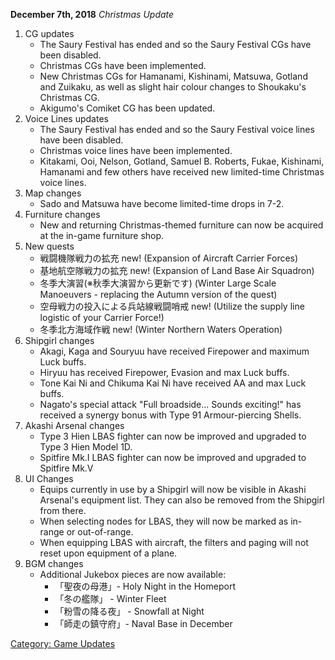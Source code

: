 '''December 7th, 2018''' ''Christmas Update''

# CG updates
#* The Saury Festival has ended and so the Saury Festival CGs have been disabled.
#* Christmas CGs have been implemented.
#* New Christmas CGs for Hamanami, Kishinami, Matsuwa, Gotland and Zuikaku, as well as slight hair colour changes to Shoukaku's Christmas CG.
#* Akigumo's Comiket CG has been updated.
# Voice Lines updates
#* The Saury Festival has ended and so the Saury Festival voice lines have been disabled.
#* Christmas voice lines have been implemented.
#* Kitakami, Ooi, Nelson, Gotland, Samuel B. Roberts, Fukae, Kishinami, Hamanami and few others have received new limited-time Christmas voice lines.
# Map changes
#* Sado and Matsuwa have become limited-time drops in 7-2.
# Furniture changes
#* New and returning Christmas-themed furniture can now be acquired at the in-game furniture shop.
# New quests
#* 戦闘機隊戦力の拡充 new! (Expansion of Aircraft Carrier Forces)
#* 基地航空隊戦力の拡充 new! (Expansion of Land Base Air Squadron)
#* 冬季大演習(※秋季大演習から更新です) (Winter Large Scale Manoeuvers - replacing the Autumn version of the quest)
#* 空母戦力の投入による兵站線戦闘哨戒 new! (Utilize the supply line logistic of your Carrier Force!)
#* 冬季北方海域作戦 new! (Winter Northern Waters Operation)
# Shipgirl changes
#* Akagi, Kaga and Souryuu have received Firepower and maximum Luck buffs.
#* Hiryuu has received Firepower, Evasion and max Luck buffs.
#* Tone Kai Ni and Chikuma Kai Ni have received AA and max Luck buffs.
#* Nagato's special attack "Full broadside... Sounds exciting!" has received a synergy bonus with Type 91 Armour-piercing Shells.
# Akashi Arsenal changes
#* Type 3 Hien LBAS fighter can now be improved and upgraded to Type 3 Hien Model 1D.
#* Spitfire Mk.I LBAS fighter can now be improved and upgraded to Spitfire Mk.V
# UI Changes
#* Equips currently in use by a Shipgirl will now be visible in Akashi Arsenal's equipment list. They can also be removed from the Shipgirl from there.
#* When selecting nodes for LBAS, they will now be marked as in-range or out-of-range.
#* When equipping LBAS with aircraft, the filters and paging will not reset upon equipment of a plane.
# BGM changes
#* Additional Jukebox pieces are now available:
#** 「聖夜の母港」- Holy Night in the Homeport
#** 「冬の艦隊」 - Winter Fleet
#** 「粉雪の降る夜」 - Snowfall at Night
#** 「師走の鎮守府」- Naval Base in December

[[Category: Game Updates]]